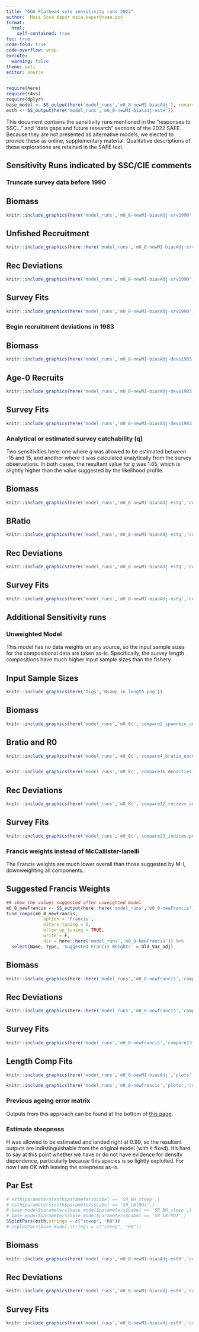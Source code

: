 ```yaml
---
title: "GOA Flathead sole sensitivity runs 2022"
author:  Maia Sosa Kapur maia.kapur@noaa.gov
format:
  html:
    self-contained: true
toc: true
code-fold: true
code-overflow: wrap
execute: 
  warning: false 
theme: yeti
editor: source
---
```



```r
require(here)
require(r4ss)
require(dplyr)
base_model <- SS_output(here('model_runs','m0_8-newMI-biasAdj'), covar=TRUE, verbose=FALSE, printstats=FALSE) 
esth <- SS_output(here('model_runs','m0_8-newMI-biasadj-estH'))
```

This document contains the sensitivity runs mentioned in the "responses to SSC..." and "data gaps and future research" sections of the 2022 SAFE. Because they are not presented as alternative models, we elected to provide these as online, supplementary material. Qualitative descriptions of these explorations are retained in the SAFE text.

## Sensitivity Runs indicated by SSC/CIE comments

### Truncate survey data before 1990

::: panel-tabset
## Biomass

```r
knitr::include_graphics(here('model_runs','m0_8-newMI-biasAdj-srv1990','compare2_spawnbio_uncertainty.png'))
```

## Unfished Recruitment
```r
knitr::include_graphics(here::here('model_runs','m0_8-newMI-biasAdj-srv1990','compare16_densities_SR_LN(R0).png'))
```
## Rec Deviations
```r
knitr::include_graphics(here('model_runs','m0_8-newMI-biasAdj-srv1990','compare11_recdevs.png'))
```
## Survey Fits

```r
knitr::include_graphics(here('model_runs','m0_8-newMI-biasAdj-srv1990','compare13_indices.png'))
```
:::

### Begin recruitment deviations in 1983



::: panel-tabset
## Biomass

```r
knitr::include_graphics(here('model_runs','m0_8-newMI-biasAdj-devs1983','compare2_spawnbio_uncertainty.png'))
```

## Age-0 Recruits
```r
knitr::include_graphics(here('model_runs','m0_8-newMI-biasAdj-devs1983','compare10_recruits_uncertainty.png'))
```
## Survey Fits

```r
knitr::include_graphics(here('model_runs','m0_8-newMI-biasAdj-devs1983','compare13_indices.png'))
```
:::


### Analytical or estimated survey catchability (q)
Two sensitivities here: one where $q$ was allowed to be estimated between -15 and 15, and another where it was calculated analytically from the survey observations. In both cases, the resultant value for $q$ was 1.65, which is slightly higher than the value suggested by the likelihood profile.

::: panel-tabset

## Biomass

```r
knitr::include_graphics(here('model_runs','m0_8-newMI-biasAdj-estq','compare2_spawnbio_uncertainty.png'))
```

## BRatio

```r
knitr::include_graphics(here('model_runs','m0_8-newMI-biasAdj-estq','compare4_Bratio_uncertainty.png'))
```

## Rec Deviations
```r
knitr::include_graphics(here('model_runs','m0_8-newMI-biasAdj-estq','compare11_recdevs.png'))
```
## Survey Fits

```r
knitr::include_graphics(here('model_runs','m0_8-newMI-biasAdj-estq','compare13_indices.png'))
```

:::

## Additional Sensitivity runs

### Unweighted Model

This model has no data weights on any source, so the input sample sizes for the compositional data are taken as-is. Specifically, the survey length compositions have much higher input sample sizes than the fishery.

::: panel-tabset
## Input Sample Sizes

```r
knitr::include_graphics(here('figs','Nsamp_in_length.png'))
```

## Biomass
```r
knitr::include_graphics(here('model_runs','m0_8c','compare2_spawnbio_uncertainty.png'))
```

## Bratio and R0

```r
knitr::include_graphics(here('model_runs','m0_8c','compare4_bratio_uncertainty.png'))


knitr::include_graphics(here('model_runs','m0_8c','compare16_densities_sr_ln(R0).png'))
```
## Rec Deviations
```r
knitr::include_graphics(here('model_runs','m0_8c','compare12_recdevs_uncertainty.png'))
```
## Survey Fits
```r
knitr::include_graphics(here('model_runs','m0_8c','compare13_indices.png'))
```
:::


### Francis weights instead of McCallister-Ianelli
The Francis weights are much lower overall than those suggested by M-I, downweighting all components.

::: panel-tabset

## Suggested Francis Weights
```r
## show the values suggested after unweighted model
m0_8_newFrancis <- SS_output(here::here('model_runs','m0_8-newFrancis'), verbose = FALSE, printstats = FALSE)
tune_comps(m0_8_newFrancis, 
              option = 'Francis',
              niters_tuning = 0,
              allow_up_tuning = TRUE,
              write = F,
              dir = here::here('model_runs','m0_8-NewFrancis')) %>%
  select(Name, Type, 'Suggested Francis Weights' = Old_Var_adj)
```

## Biomass

```r
knitr::include_graphics(here::here('model_runs','m0_8-newfrancis','compare2_spawnbio_uncertainty.png'))
```

## Rec Deviations
```r
knitr::include_graphics(here::here('model_runs','m0_8-newfrancis','compare11_recdevs.png'))
```
## Survey Fits

```r
knitr::include_graphics(here('model_runs','m0_8-newfrancis','compare13_indices.png'))
```

## Length Comp Fits

```r
knitr::include_graphics(here('model_runs','m0_8-newMI-biasAdj','plots','comp_lenfit__aggregated_across_time.png'))

```

```r
knitr::include_graphics(here('model_runs','m0_8-newfrancis','plots','comp_lenfit__aggregated_across_time.png'))
```


:::

### Previous ageing error matrix

Outputs from this approach can be found at the bottom of [this page](https://mkapur-noaa.github.io/goa-fhs-2022/AgeingError_Writeup_Static.html).

### Estimate steepness
H was allowed to be estimated and landed right at 0.99, so the resultant outputs are indistinguishable from the original model (with it fixed). It's hard to say at this point whether we have or do not have evidence for density dependence, particularly because this species is so lightly exploited. For now I am OK with leaving the steepness as-is.

::: panel-tabset

## Par Est

```r

# esth$parameters[esth$parameters$Label == 'SR_BH_steep',]
# esth$parameters[esth$parameters$Label == 'SR_LN(R0)',]
# base_model$parameters[base_model$parameters$Label == 'SR_BH_steep',]
# base_model$parameters[base_model$parameters$Label == 'SR_LN(R0)',]
SSplotPars(esth,strings = c("steep", "R0"))
# SSplotPars(base_model,strings = c("steep", "R0"))


```

## Biomass

```r
knitr::include_graphics(here('model_runs','m0_8-newMI-biasAdj-estH','compare2_spawnbio_uncertainty.png'))
```

## Rec Deviations

```r
knitr::include_graphics(here('model_runs','m0_8-newMI-biasadj-estH','compare11_recdevs.png'))
```

## Survey Fits

```r
knitr::include_graphics(here('model_runs','m0_8-newMI-biasadj-estH','compare13_indices.png'))
```
:::

